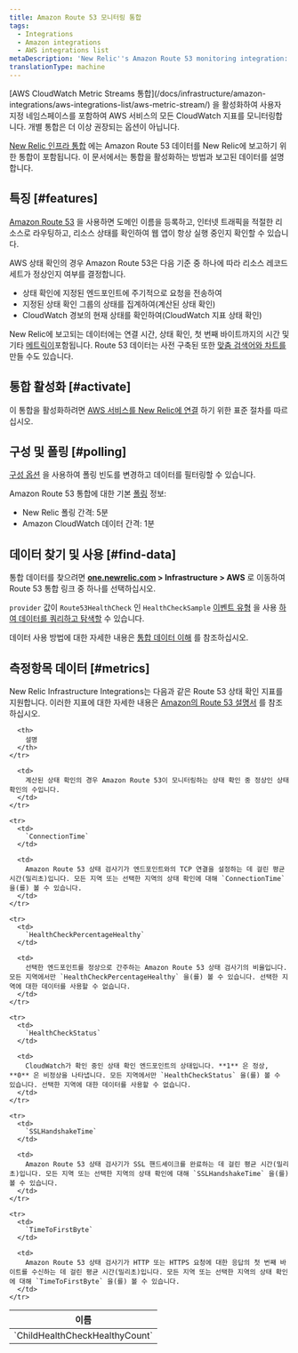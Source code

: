 ```yaml
---
title: Amazon Route 53 모니터링 통합
tags:
  - Integrations
  - Amazon integrations
  - AWS integrations list
metaDescription: 'New Relic''s Amazon Route 53 monitoring integration: how to activate it and a description of the data reported.'
translationType: machine
---
```


<Callout variant="important">
  [AWS CloudWatch Metric Streams 통합](/docs/infrastructure/amazon-integrations/aws-integrations-list/aws-metric-stream/) 을 활성화하여 사용자 지정 네임스페이스를 포함하여 AWS 서비스의 모든 CloudWatch 지표를 모니터링합니다. 개별 통합은 더 이상 권장되는 옵션이 아닙니다.
</Callout>

[New Relic 인프라 통합](/docs/infrastructure/integrations-getting-started/getting-started/introduction-infrastructure-integrations) 에는 Amazon Route 53 데이터를 New Relic에 보고하기 위한 통합이 포함됩니다. 이 문서에서는 통합을 활성화하는 방법과 보고된 데이터를 설명합니다.

## 특징 [#features]

[Amazon Route 53](https://aws.amazon.com/route53/) 을 사용하면 도메인 이름을 등록하고, 인터넷 트래픽을 적절한 리소스로 라우팅하고, 리소스 상태를 확인하여 웹 앱이 항상 실행 중인지 확인할 수 있습니다.

AWS 상태 확인의 경우 Amazon Route 53은 다음 기준 중 하나에 따라 리소스 레코드 세트가 정상인지 여부를 결정합니다.

* 상태 확인에 지정된 엔드포인트에 주기적으로 요청을 전송하여
* 지정된 상태 확인 그룹의 상태를 집계하여(계산된 상태 확인)
* CloudWatch 경보의 현재 상태를 확인하여(CloudWatch 지표 상태 확인)

New Relic에 보고되는 데이터에는 연결 시간, 상태 확인, 첫 번째 바이트까지의 시간 및 기타 [메트릭이](#metrics)포함됩니다. Route 53 데이터는 사전 구축된 <InlinePopover type="dashboards"/>또한 [맞춤 검색어와 차트를](/docs/infrastructure/integrations-getting-started/getting-started/use-integration-data-new-relic-insights)만들 수도 있습니다.

## 통합 활성화 [#activate]

이 통합을 활성화하려면 [AWS 서비스를 New Relic에 연결](/docs/infrastructure/infrastructure-integrations/getting-started/connect-aws-integrations-infrastructure) 하기 위한 표준 절차를 따르십시오.

## 구성 및 폴링 [#polling]

[구성 옵션](/docs/integrations/new-relic-integrations/getting-started/configure-polling-frequency-data-collection-cloud-integrations) 을 사용하여 폴링 빈도를 변경하고 데이터를 필터링할 수 있습니다.

Amazon Route 53 통합에 대한 기본 [폴링](/docs/infrastructure/amazon-integrations/aws-integrations-list/aws-polling-intervals-infrastructure-integrations) 정보:

* New Relic 폴링 간격: 5분
* Amazon CloudWatch 데이터 간격: 1분

## 데이터 찾기 및 사용 [#find-data]

통합 데이터를 찾으려면 **[one.newrelic.com](https://one.newrelic.com/all-capabilities) > Infrastructure > AWS** 로 이동하여 Route 53 통합 링크 중 하나를 선택하십시오.

`provider` 값이 `Route53HealthCheck` 인 `HealthCheckSample` [이벤트 유형](/docs/data-apis/understand-data/new-relic-data-types/#event-data) 을 사용 [하여 데이터를 쿼리하고 탐색할](/docs/using-new-relic/data/understand-data/query-new-relic-data) 수 있습니다.

데이터 사용 방법에 대한 자세한 내용은 [통합 데이터 이해](/docs/infrastructure/integrations/find-use-infrastructure-integration-data) 를 참조하십시오.

## 측정항목 데이터 [#metrics]

New Relic Infrastructure Integrations는 다음과 같은 Route 53 상태 확인 지표를 지원합니다. 이러한 지표에 대한 자세한 내용은 [Amazon의 Route 53 설명서](http://docs.aws.amazon.com/AmazonCloudWatch/latest/monitoring/r53-metricscollected_shared.html) 를 참조하십시오.

<table>
  <thead>
    <tr>
      <th style={{ width: "315px" }}>
        이름
      </th>

      <th>
        설명
      </th>
    </tr>
  </thead>

  <tbody>
    <tr>
      <td>
        `ChildHealthCheckHealthyCount`
      </td>

      <td>
        계산된 상태 확인의 경우 Amazon Route 53이 모니터링하는 상태 확인 중 정상인 상태 확인의 수입니다.
      </td>
    </tr>

    <tr>
      <td>
        `ConnectionTime`
      </td>

      <td>
        Amazon Route 53 상태 검사기가 엔드포인트와의 TCP 연결을 설정하는 데 걸린 평균 시간(밀리초)입니다. 모든 지역 또는 선택한 지역의 상태 확인에 대해 `ConnectionTime` 을(를) 볼 수 있습니다.
      </td>
    </tr>

    <tr>
      <td>
        `HealthCheckPercentageHealthy`
      </td>

      <td>
        선택한 엔드포인트를 정상으로 간주하는 Amazon Route 53 상태 검사기의 비율입니다. 모든 지역에서만 `HealthCheckPercentageHealthy` 을(를) 볼 수 있습니다. 선택한 지역에 대한 데이터를 사용할 수 없습니다.
      </td>
    </tr>

    <tr>
      <td>
        `HealthCheckStatus`
      </td>

      <td>
        CloudWatch가 확인 중인 상태 확인 엔드포인트의 상태입니다. **1** 은 정상, **0** 은 비정상을 나타냅니다. 모든 지역에서만 `HealthCheckStatus` 을(를) 볼 수 있습니다. 선택한 지역에 대한 데이터를 사용할 수 없습니다.
      </td>
    </tr>

    <tr>
      <td>
        `SSLHandshakeTime`
      </td>

      <td>
        Amazon Route 53 상태 검사기가 SSL 핸드셰이크를 완료하는 데 걸린 평균 시간(밀리초)입니다. 모든 지역 또는 선택한 지역의 상태 확인에 대해 `SSLHandshakeTime` 을(를) 볼 수 있습니다.
      </td>
    </tr>

    <tr>
      <td>
        `TimeToFirstByte`
      </td>

      <td>
        Amazon Route 53 상태 검사기가 HTTP 또는 HTTPS 요청에 대한 응답의 첫 번째 바이트를 수신하는 데 걸린 평균 시간(밀리초)입니다. 모든 지역 또는 선택한 지역의 상태 확인에 대해 `TimeToFirstByte` 을(를) 볼 수 있습니다.
      </td>
    </tr>
  </tbody>
</table>